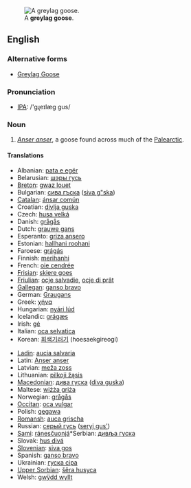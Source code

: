 [[Image:Greylag Goose in St James's Park, London - May 2006.jpg|A '''greylag goose'''.]]
==English==

===Alternative forms===
*[[Greylag Goose]]

===Pronunciation===
*[[w:IPA|IPA]]: /'gɻeɪlæg gus/

===Noun===
{{en-noun|greylag geese}}
{{wikipedia|Greylag Goose}}
# ''[[Anser anser]]'', a goose found across much of the [[Palearctic]].

====Translations====
{{trans-top|''Anser anser''}}
*Albanian: [[pata e egër]]
*Belarusian: [[шэры  гусь]]
*[[Breton]]: [[gwaz louet]]
*Bulgarian: [[сива гъска]] ([[siva g"ska]])
*[[Catalan]]: [[ánsar común]]
*Croatian: [[divlja guska]]
*Czech: [[husa velká]]
*Danish: [[grågås]]
*Dutch: [[grauwe gans]] '' ''
*Esperanto: [[griza ansero]]
*Estonian: [[hallhani roohani]]
*Faroese: [[grágás]]
*Finnish: [[merihanhi]]
*French: [[oie cendrée]] {{f}}
*[[Frisian]]: [[skiere goes]]
*[[Friulian]]: [[ocje salvadie]], [[ocje di prât]]
*[[Gallegan]]: [[ganso bravo]]
*German: [[Graugans]] {{f}}
*Greek: [[χήνα]] '' ''
*Hungarian: [[nyári lúd]]
*Icelandic: [[grágæs]]
*Irish: [[gé]]
*Italian: [[oca selvatica]] '' ''
*Korean: [[회색기러기]] (hoesaekgireogi)
{{trans-mid}}
*[[Ladin]]: [[aucia salvaria]]
*Latin: [[Anser anser]] '' ''
*Latvian: [[meža zoss]]
*Lithuanian: [[pilkoji žąsis]]
*[[Macedonian]]: [[дива гуска]] ([[diva guska]])
*Maltese: [[wiżża griża]]
*Norwegian: [[grågås]]
*[[Occitan]]: [[oca vulgar]]
*Polish: [[gęgawa]] '' ''
*[[Romansh]]: [[auca grischa]]
*Russian: [[серый гусь]] ([[seryj gus']]) '' ''
*[[Sami]]: [[ránesčuonjá]]*Serbian: [[дивља гуска]]
*Slovak: [[hus divá]]
*[[Slovenian]]: [[siva gos]]
*Spanish: [[ganso bravo]] {{m}}
*Ukrainian: [[гуска сіра]]
*[[Upper Sorbian]]: [[šěra husyca]]
*Welsh: [[gwÿdd wyllt]]
{{trans-bottom}}